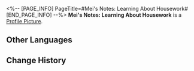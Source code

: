 <%-- [PAGE_INFO]
PageTitle=#Mei's Notes: Learning About Housework#
[END_PAGE_INFO] --%>
{{Item Infobox
|id          = 140126
|image       = Item Mei's Notes- Learning About Housework.png
|type        = Mission Item
|invCategory = Missions
|rarity      = 3
|effect      = 
|description = This seems to be a note that Mei had dropped. Messy writing fills the page with records of what she had learned from other housekeepers.
}}
'''Mei's Notes: Learning About Housework''' is a [[Profile Picture]].

==Other Languages==
{{Other Languages
|en   = Mei's Notes: Learning About Housework
|zhs  = 梅姐的笔记•家政交流
|zht  = 梅姐的筆記•家政交流
|ja   = バイ姉のメモ・家政の交流
|ko   = 메이 씨의 노트•가사일 교류
|es   = Notas de Mei: Tareas domésticas
|fr   = Notes de Mei : Tâches ménagères
|ru   = Записи Мэй: Работа по дому
|th   = บันทึกของ Mei: เรียนรู้เกี่ยวกับงานบ้าน
|vi   = Ghi Chú Của Chị Mei - Trao Đổi Về Việc Nội Trợ
|de   = Meis Notizen: Über Hausarbeit
|id   = Catatan Mei: Pekerjaan Rumah Tangga
|pt   = Anotação da Mei: Aprendendo Sobre Tarefas Domésticas
}}

==Change History==
{{Change History|1.0}}